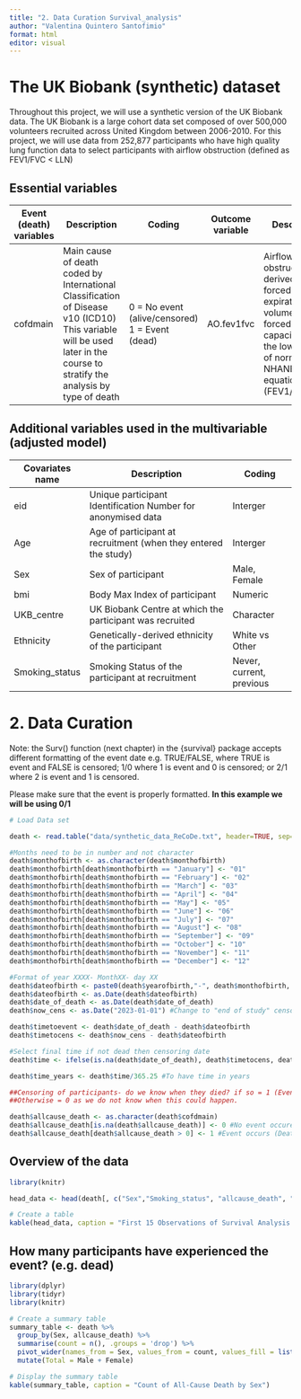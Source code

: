 ```yaml
---
title: "2. Data Curation Survival_analysis"
author: "Valentina Quintero Santofimio"
format: html
editor: visual
---
```


# The UK Biobank (synthetic) dataset

Throughout this project, we will use a synthetic version of the UK Biobank data. The UK Biobank is a large cohort data set composed of over 500,000 volunteers recruited across United Kingdom between 2006-2010. For this project, we will use data from 252,877 participants who have high quality lung function data to select participants with airflow obstruction (defined as FEV1/FVC \< LLN)

## Essential variables

| **Event (death) variables** | **Description**                                                                                                                                                           | **Coding**                                     | **Outcome variable** | **Description**                                                                                                                                              | **Coding**                                         |
|-----------------------------|---------------------------------------------------------------------------------------------------------------------------------------------------------------------------|------------------------------------------------|----------------------|--------------------------------------------------------------------------------------------------------------------------------------------------------------|----------------------------------------------------|
| cofdmain                    | Main cause of death coded by International Classification of Disease v10 (ICD10) This variable will be used later in the course to stratify the analysis by type of death | 0 = No event (alive/censored) 1 = Event (dead) | AO.fev1fvc           | Airflow obstruction derived as: forced expiratory volume at 1 s/ forced vital capacity below the lower limit of normal (from NHANES equations) (FEV1/FVCLLN) | 0 = No airflow obstruction 1 = Airflow obstruction |

## Additional variables used in the multivariable (adjusted model)

| Covariates name | Description                                                     | Coding                   |
|-----------------|-----------------------------------------------------------------|--------------------------|
| eid             | Unique participant Identification Number for anonymised data    | Interger                 |
| Age             | Age of participant at recruitment (when they entered the study) | Interger                 |
| Sex             | Sex of participant                                              | Male, Female             |
| bmi             | Body Max Index of participant                                   | Numeric                  |
| UKB_centre      | UK Biobank Centre at which the participant was recruited        | Character                |
| Ethnicity       | Genetically-derived ethnicity of the participant                | White vs Other           |
| Smoking_status  | Smoking Status of the participant at recruitment                | Never, current, previous |

# 2. Data Curation

Note: the Surv() function (next chapter) in the {survival} package accepts different formatting of the event date e.g. TRUE/FALSE, where TRUE is event and FALSE is censored; 1/0 where 1 is event and 0 is censored; or 2/1 where 2 is event and 1 is censored.

Please make sure that the event is properly formatted. **In this example we will be using 0/1**

```r
# Load Data set 

death <- read.table("data/synthetic_data_ReCoDe.txt", header=TRUE, sep="\t")

#Months need to be in number and not character
death$monthofbirth <- as.character(death$monthofbirth)
death$monthofbirth[death$monthofbirth == "January"] <- "01"
death$monthofbirth[death$monthofbirth == "February"] <- "02"
death$monthofbirth[death$monthofbirth == "March"] <- "03"
death$monthofbirth[death$monthofbirth == "April"] <- "04"
death$monthofbirth[death$monthofbirth == "May"] <- "05"
death$monthofbirth[death$monthofbirth == "June"] <- "06"
death$monthofbirth[death$monthofbirth == "July"] <- "07"
death$monthofbirth[death$monthofbirth == "August"] <- "08"
death$monthofbirth[death$monthofbirth == "September"] <- "09"
death$monthofbirth[death$monthofbirth == "October"] <- "10"
death$monthofbirth[death$monthofbirth == "November"] <- "11"
death$monthofbirth[death$monthofbirth == "December"] <- "12"

#Format of year XXXX- MonthXX- day XX 
death$dateofbirth <- paste0(death$yearofbirth,"-", death$monthofbirth, "-01")
death$dateofbirth <- as.Date(death$dateofbirth)
death$date_of_death <- as.Date(death$date_of_death)
death$now_cens <- as.Date("2023-01-01") #Change to "end of study" censoring date

death$timetoevent <- death$date_of_death - death$dateofbirth 
death$timetocens <- death$now_cens - death$dateofbirth 

#Select final time if not dead then censoring date
death$time <- ifelse(is.na(death$date_of_death), death$timetocens, death$timetoevent)

death$time_years <- death$time/365.25 #To have time in years

##Censoring of participants- do we know when they died? if so = 1 (Event occurs)
##Otherwise = 0 as we do not know when this could happen. 

death$allcause_death <- as.character(death$cofdmain)
death$allcause_death[is.na(death$allcause_death)] <- 0 #No event occured (ALIVE)
death$allcause_death[death$allcause_death > 0] <- 1 #Event occurs (Death)
```

## Overview of the data

```r
library(knitr)

head_data <- head(death[, c("Sex","Smoking_status", "allcause_death", "time_years")], 15)

# Create a table
kable(head_data, caption = "First 15 Observations of Survival Analysis Data")

```

## How many participants have experienced the event? (e.g. dead)

```r

library(dplyr)
library(tidyr)
library(knitr)

# Create a summary table
summary_table <- death %>%
  group_by(Sex, allcause_death) %>%
  summarise(count = n(), .groups = 'drop') %>%
  pivot_wider(names_from = Sex, values_from = count, values_fill = list(count = 0)) %>%
  mutate(Total = Male + Female)

# Display the summary table
kable(summary_table, caption = "Count of All-Cause Death by Sex")

```
